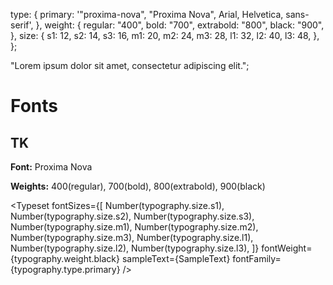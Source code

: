 
  type: {
    primary: '"proxima-nova", "Proxima Nova", Arial, Helvetica, sans-serif',
  },
  weight: {
    regular: "400",
    bold: "700",
    extrabold: "800",
    black: "900",
  },
  size: {
    s1: 12,
    s2: 14,
    s3: 16,
    m1: 20,
    m2: 24,
    m3: 28,
    l1: 32,
    l2: 40,
    l3: 48,
  },
};

  "Lorem ipsum dolor sit amet, consectetur adipiscing elit.";

<Meta title="Fonts" />

# Fonts

## TK

**Font:** Proxima Nova

**Weights:** 400(regular), 700(bold), 800(extrabold), 900(black)

<Typeset
  fontSizes={[
    Number(typography.size.s1),
    Number(typography.size.s2),
    Number(typography.size.s3),
    Number(typography.size.m1),
    Number(typography.size.m2),
    Number(typography.size.m3),
    Number(typography.size.l1),
    Number(typography.size.l2),
    Number(typography.size.l3),
  ]}
  fontWeight={typography.weight.black}
  sampleText={SampleText}
  fontFamily={typography.type.primary}
/>
